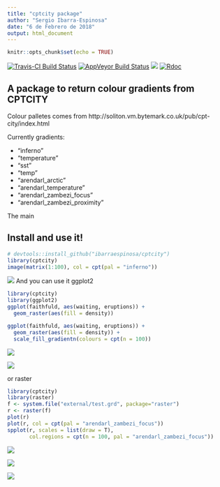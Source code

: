 ```yaml
---
title: "cptcity package"
author: "Sergio Ibarra-Espinosa"
date: "6 de Febrero de 2018"
output: html_document
---
```


```r
knitr::opts_chunk$set(echo = TRUE)
```

[![Travis-CI Build Status](https://travis-ci.org/atmoschem/cptcity.svg?branch=master)](https://travis-ci.org/ibarraespinosa/cptcity)
[![AppVeyor Build Status](https://ci.appveyor.com/api/projects/status/github/ibarraespinosa/cptcity?branch=master&svg=true)](https://ci.appveyor.com/project/ibarraespinosa/cptcity)
[![](http://cranlogs.r-pkg.org/badges/cptcity)](http://cran.rstudio.com/web/packages/cptcity/index.html)
[![Rdoc](http://www.rdocumentation.org/badges/version/cptcity)](http://www.rdocumentation.org/packages/cptcity)

## A package to return colour gradients from CPTCITY

Colour palletes comes from http://soliton.vm.bytemark.co.uk/pub/cpt-city/index.html

Currently gradients:

- "inferno"
- "temperature"
- "sst"
- "temp"
- "arendarl_arctic"
- "arendarl_temperature"
- "arendarl_zambezi_focus"
- "arendarl_zambezi_proximity"

The main

## Install and use it!

```r
# devtools::install_github("ibarraespinosa/cptcity")
library(cptcity)
image(matrix(1:100), col = cpt(pal = "inferno"))
```
![](p1.png)
And you can use it ggplot2
```r
library(cptcity)
library(ggplot2)
ggplot(faithfuld, aes(waiting, eruptions)) +
  geom_raster(aes(fill = density))

ggplot(faithfuld, aes(waiting, eruptions)) +
  geom_raster(aes(fill = density)) +
  scale_fill_gradientn(colours = cpt(n = 100))
```

![](p2.png)

![](p3.png)


or raster
```r
library(cptcity)
library(raster)
f <- system.file("external/test.grd", package="raster")
r <- raster(f)
plot(r)
plot(r, col = cpt(pal = "arendarl_zambezi_focus"))
spplot(r, scales = list(draw = T),
       col.regions = cpt(n = 100, pal = "arendarl_zambezi_focus"))
```

![](p4.png)

![](p5.png)

![](p6.png)
